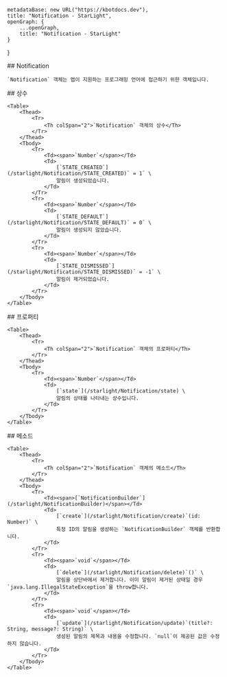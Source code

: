 
    metadataBase: new URL("https://kbotdocs.dev"),
    title: "Notification - StarLight",
    openGraph: {
        ...openGraph,
        title: "Notification - StarLight"
    }
}

<Section>
    ## Notification

    `Notification` 객체는 앱이 지원하는 프로그래밍 언어에 접근하기 위한 객체입니다.
</Section>
<Section>
    ## 상수

    <Table>
        <Thead>
            <Tr>
                <Th colSpan="2">`Notification` 객체의 상수</Th>
            </Tr>
        </Thead>
        <Tbody>
            <Tr>
                <Td><span>`Number`</span></Td>
                <Td>
                    [`STATE_CREATED`](/starlight/Notification/STATE_CREATED)` = 1` \
                    알림이 생성되었습니다.
                </Td>
            </Tr>
            <Tr>
                <Td><span>`Number`</span></Td>
                <Td>
                    [`STATE_DEFAULT`](/starlight/Notification/STATE_DEFAULT)` = 0` \
                    알림이 생성되지 않았습니다.
                </Td>
            </Tr>
            <Tr>
                <Td><span>`Number`</span></Td>
                <Td>
                    [`STATE_DISMISSED`](/starlight/Notification/STATE_DISMISSED)` = -1` \
                    알림이 제거되었습니다.
                </Td>
            </Tr>
        </Tbody>
    </Table>
</Section>
<Section>
    ## 프로퍼티

    <Table>
        <Thead>
            <Tr>
                <Th colSpan="2">`Notification` 객체의 프로퍼티</Th>
            </Tr>
        </Thead>
        <Tbody>
            <Tr>
                <Td><span>`Number`</span></Td>
                <Td>
                    [`state`](/starlight/Notification/state) \
                    알림의 상태를 나타내는 상수입니다.
                </Td>
            </Tr>
        </Tbody>
    </Table>
</Section>
<Section>
    ## 메소드

    <Table>
        <Thead>
            <Tr>
                <Th colSpan="2">`Notification` 객체의 메소드</Th>
            </Tr>
        </Thead>
        <Tbody>
            <Tr>
                <Td><span>[`NotificationBuilder`](/starlight/NotificationBuilder)</span></Td>
                <Td>
                    [`create`](/starlight/Notification/create)`(id: Number)` \
                    특정 ID의 알림을 생성하는 `NotificationBuilder` 객체를 반환합니다.
                </Td>
            </Tr>
            <Tr>
                <Td><span>`void`</span></Td>
                <Td>
                    [`delete`](/starlight/Notification/delete)`()` \
                    알림을 상단바에서 제거합니다. 이미 알림이 제거된 상태일 경우 `java.lang.IllegalStateException`을 throw합니다.
                </Td>
            </Tr>
            <Tr>
                <Td><span>`void`</span></Td>
                <Td>
                    [`update`](/starlight/Notification/update)`(title?: String, message?: String)` \
                    생성된 알림의 제목과 내용을 수정합니다. `null`이 제공된 값은 수정하지 않습니다.
                </Td>
            </Tr>
        </Tbody>
    </Table>
</Section>